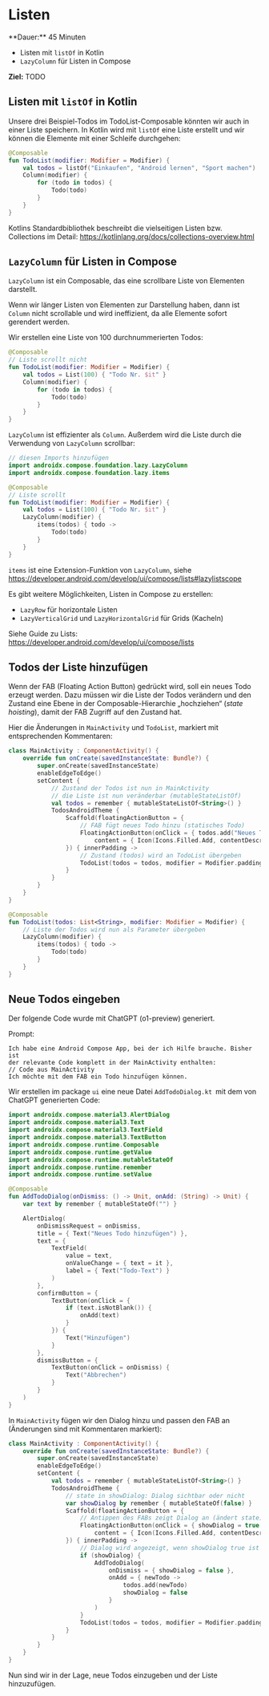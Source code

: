 
# Listen

<Callout>
  **Dauer:** 45 Minuten

  - Listen mit `listOf` in Kotlin
  - `LazyColumn` für Listen in Compose

  **Ziel:** TODO
</Callout>

## Listen mit `listOf` in Kotlin

Unsere drei Beispiel-Todos im TodoList-Composable könnten wir 
auch in einer Liste speichern. In Kotlin wird mit `listOf` eine 
Liste erstellt und wir können die Elemente mit einer Schleife
durchgehen:

```kotlin
@Composable
fun TodoList(modifier: Modifier = Modifier) {
    val todos = listOf("Einkaufen", "Android lernen", "Sport machen")
    Column(modifier) {
        for (todo in todos) {
            Todo(todo)
        }
    }
}
```

Kotlins Standardbibliothek beschreibt die vielseitigen Listen bzw. 
Collections im Detail: https://kotlinlang.org/docs/collections-overview.html

## `LazyColumn` für Listen in Compose

`LazyColumn` ist ein Composable, das eine scrollbare Liste von 
Elementen darstellt. 

Wenn wir länger Listen von Elementen zur Darstellung haben, dann ist
`Column` nicht scrollable und wird ineffizient, da alle Elemente
sofort gerendert werden. 

Wir erstellen eine Liste von 100 durchnummerierten Todos:

```kotlin
@Composable
// Liste scrollt nicht
fun TodoList(modifier: Modifier = Modifier) {
    val todos = List(100) { "Todo Nr. $it" }
    Column(modifier) {
        for (todo in todos) {
            Todo(todo)
        }
    }
}
```

`LazyColumn` ist effizienter als `Column`. Außerdem wird die Liste
durch die Verwendung von `LazyColumn` scrollbar:

```kotlin
// diesen Imports hinzufügen
import androidx.compose.foundation.lazy.LazyColumn
import androidx.compose.foundation.lazy.items

@Composable
// Liste scrollt
fun TodoList(modifier: Modifier = Modifier) {
    val todos = List(100) { "Todo Nr. $it" }
    LazyColumn(modifier) {
        items(todos) { todo ->
            Todo(todo)
        }
    }
}
```

`items` ist eine Extension-Funktion von `LazyColumn`, siehe 
https://developer.android.com/develop/ui/compose/lists#lazylistscope

Es gibt weitere Möglichkeiten, Listen in Compose zu erstellen:

- `LazyRow` für horizontale Listen
- `LazyVerticalGrid` und `LazyHorizontalGrid` für Grids (Kacheln)

Siehe Guide zu Lists: https://developer.android.com/develop/ui/compose/lists

## Todos der Liste hinzufügen

Wenn der FAB (Floating Action Button) gedrückt wird, soll ein neues
Todo erzeugt werden. Dazu müssen wir die Liste der Todos verändern
und den Zustand eine Ebene in der Composable-Hierarchie „hochziehen“
(_state hoisting_), damit der FAB Zugriff auf den Zustand hat.

Hier die Änderungen in `MainActivity` und `TodoList`, markiert
mit entsprechenden Kommentaren:

```kotlin
class MainActivity : ComponentActivity() {
    override fun onCreate(savedInstanceState: Bundle?) {
        super.onCreate(savedInstanceState)
        enableEdgeToEdge()
        setContent {
            // Zustand der Todos ist nun in MainActivity
            // die Liste ist nun veränderbar (mutableStateListOf)
            val todos = remember { mutableStateListOf<String>() }
            TodosAndroidTheme {
                Scaffold(floatingActionButton = {
                    // FAB fügt neues Todo hinzu (statisches Todo)
                    FloatingActionButton(onClick = { todos.add("Neues Todo") },
                        content = { Icon(Icons.Filled.Add, contentDescription = "Todo erstellen") })
                }) { innerPadding ->
                    // Zustand (todos) wird an TodoList übergeben
                    TodoList(todos = todos, modifier = Modifier.padding(innerPadding))
                }
            }
        }
    }
}

@Composable
fun TodoList(todos: List<String>, modifier: Modifier = Modifier) {
    // Liste der Todos wird nun als Parameter übergeben
    LazyColumn(modifier) {
        items(todos) { todo ->
            Todo(todo)
        }
    }
}
```

## Neue Todos eingeben

<Callout>
Der folgende Code wurde mit ChatGPT (o1-preview) generiert.

Prompt:
```plaintext
Ich habe eine Android Compose App, bei der ich Hilfe brauche. Bisher ist 
der relevante Code komplett in der MainActivity enthalten:
// Code aus MainActivity
Ich möchte mit dem FAB ein Todo hinzufügen können.
```
</Callout>

Wir erstellen im package `ui` eine neue Datei `AddTodoDialog.kt `mit 
dem von ChatGPT generierten Code:

```kotlin
import androidx.compose.material3.AlertDialog
import androidx.compose.material3.Text
import androidx.compose.material3.TextField
import androidx.compose.material3.TextButton
import androidx.compose.runtime.Composable
import androidx.compose.runtime.getValue
import androidx.compose.runtime.mutableStateOf
import androidx.compose.runtime.remember
import androidx.compose.runtime.setValue

@Composable
fun AddTodoDialog(onDismiss: () -> Unit, onAdd: (String) -> Unit) {
    var text by remember { mutableStateOf("") }

    AlertDialog(
        onDismissRequest = onDismiss,
        title = { Text("Neues Todo hinzufügen") },
        text = {
            TextField(
                value = text,
                onValueChange = { text = it },
                label = { Text("Todo-Text") }
            )
        },
        confirmButton = {
            TextButton(onClick = {
                if (text.isNotBlank()) {
                    onAdd(text)
                }
            }) {
                Text("Hinzufügen")
            }
        },
        dismissButton = {
            TextButton(onClick = onDismiss) {
                Text("Abbrechen")
            }
        }
    )
}
```

In `MainActivity` fügen wir den Dialog hinzu und passen den FAB an
(Änderungen sind mit Kommentaren markiert):

```kotlin
class MainActivity : ComponentActivity() {
    override fun onCreate(savedInstanceState: Bundle?) {
        super.onCreate(savedInstanceState)
        enableEdgeToEdge()
        setContent {
            val todos = remember { mutableStateListOf<String>() }
            TodosAndroidTheme {
                // state in showDialog: Dialog sichtbar oder nicht
                var showDialog by remember { mutableStateOf(false) }
                Scaffold(floatingActionButton = {
                    // Antippen des FABs zeigt Dialog an (ändert state)
                    FloatingActionButton(onClick = { showDialog = true },
                        content = { Icon(Icons.Filled.Add, contentDescription = "Todo erstellen") })
                }) { innerPadding ->
                    // Dialog wird angezeigt, wenn showDialog true ist  
                    if (showDialog) {
                        AddTodoDialog(
                            onDismiss = { showDialog = false },
                            onAdd = { newTodo ->
                                todos.add(newTodo)
                                showDialog = false
                            }
                        )
                    }
                    TodoList(todos = todos, modifier = Modifier.padding(innerPadding))
                }
            }
        }
    }
}
```

Nun sind wir in der Lage, neue Todos einzugeben und der Liste hinzuzufügen.